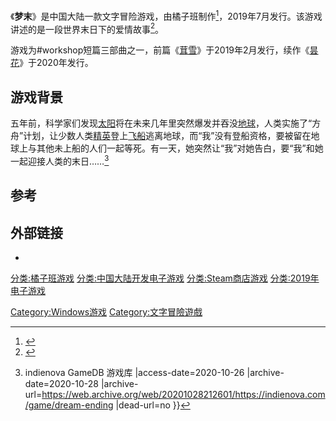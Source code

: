 {{NoteTA
| G1 = Games
}}
{{Infobox animanga/Headerofja
| title = 梦末
| image = Dream_End.jpg
| caption = 夢末LOGO
}}
{{Infobox animanga/Game
| 类型 = 文字冒险
| 使用平台 = [[Windows|Windows]]
| 开发团队 =橘子班
| 发售日 = 2019年7月23日
| 结局数 = 1
}}
{{Infobox animanga/Footerofja}}

《'''梦末'''》是中国大陆一款文字冒险游戏，由橘子班制作<ref>{{Cite web |url=https://www.ali213.net/news/html/2019-10/458891.html |title=与你携手，去世界尽头——《梦末》测评 |access-date=2020-10-26 |archive-date=2020-10-29 |archive-url=https://web.archive.org/web/20201029042848/https://www.ali213.net/news/html/2019-10/458891.html |dead-url=no }}</ref>，2019年7月发行。该游戏讲述的是一段世界末日下的爱情故事<ref>{{Cite web |url=http://www.acgpiping.net/2019/9364/dream-ending/ |title=在末日之下是否还有爱？《梦末》或许是Gal版的《流浪地球》 |access-date=2020-10-26 |archive-date=2020-10-29 |archive-url=https://web.archive.org/web/20201029060118/http://www.acgpiping.net/2019/9364/dream-ending/ |dead-url=no }}</ref>。

游戏为#workshop短篇三部曲之一，前篇《[[茸雪|茸雪]]》于2019年2月发行，续作《[[昙花_(游戏)|昙花]]》于2020年发行。

==游戏背景==
五年前，科学家们发现[[太阳|太阳]]将在未来几年里突然爆发并吞没[[地球|地球]]，人类实施了“方舟”计划，让少数人类[[精英|精英]]登上[[宇宙飞船|飞船]]逃离地球，而“我”没有登船资格，要被留在地球上与其他未上船的人们一起等死。有一天，她突然让“我”对她告白，要“我”和她一起迎接人类的末日……<ref>{{Cite web |url=https://indienova.com/game/dream-ending |title=梦末 - Dream Ending {{!}} indienova GameDB 游戏库 |access-date=2020-10-26 |archive-date=2020-10-28 |archive-url=https://web.archive.org/web/20201028212601/https://indienova.com/game/dream-ending |dead-url=no }}</ref>

==参考==
{{reflist}}

==外部链接==
*{{vndb}}

{{橘子班}}

{{DEFAULTSORT:Meng Mo}}
[[分类:橘子班游戏|分类:橘子班游戏]]
[[分类:中国大陆开发电子游戏|分类:中国大陆开发电子游戏]]
[[分类:Steam商店游戏|分类:Steam商店游戏]]
[[分类:2019年电子游戏|分类:2019年电子游戏]]
[[Category:Windows游戏|Category:Windows游戏]]
[[Category:文字冒險遊戲|Category:文字冒險遊戲]]

{{adventure-videogame-stub}}